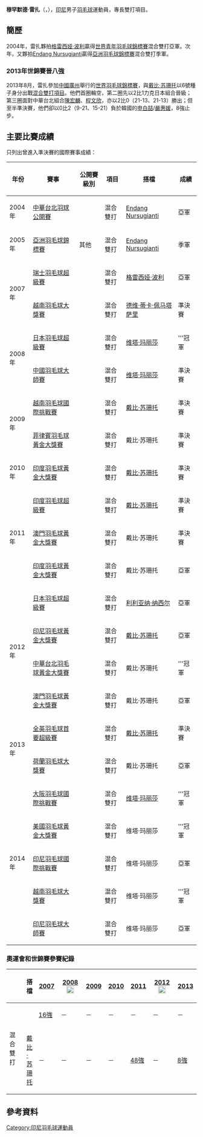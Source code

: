{{noteTA|G1=Badminton}}
{{Infobox 羽球選手
| playername              = 穆罕默德·雷扎<br/>{{lang|id|Muhammad Rijal}}
| image                   = Muhammad Rijal.jpg
| size                    = 200px
| caption                 = 
| birth_name              = 
| date_of_birth           = {{birth_date_and_age|1986|5|25}}<ref name="Profile">{{cite web|title=Profile of Muhammad Rijal|url=http://badmintonindonesia.org/app/profile/timnas.aspx?id=000004918|publisher=persatuan bulutangkis seluruh indonesia}}{{id}}</ref>
| place_of_birth          = {{INA}}[[坦格朗|坦格朗]]<ref name="Profile"/>
| residence               =
| height                  = {{height|m=1.78}}<ref name="Profile"/>
| weight                  = 
| handedness              = 右手
| country                 = {{INA}}
| years_intldebut         =
| years_started           = 
| coach                   = 
| event                   = 男子雙打、混合雙打
| highest_ranking         = 第6位（混雙-[[戴比·苏珊托|戴比·苏珊托]]）
| date_of_highest_ranking = 2013年9月18日<ref name="highest-ranking">[http://bwfcontent.tournamentsoftware.com/ranking/player.aspx?id=7498&player=108063 BWF World Ranking - Ranking of Muhammad RIJAL (14722)]{{en}}</ref>
| current_ranking         = 第21位（混雙-[[维塔·玛丽莎|维塔·玛丽莎]]）<br/>第126位（混雙-[[戴比·苏珊托|戴比·苏珊托]]）
| date_of_current_ranking = 2014年9月11日<ref>[http://bwfcontent.tournamentsoftware.com/ranking/category.aspx?id=7498&category=476 BWF World Ranking - BWF世界排名榜 (9/11/2014) - Mixed doubles] {{Wayback|url=http://bwfcontent.tournamentsoftware.com/ranking/category.aspx?id=7498&category=476 |date=20180929093144 }}{{en}}</ref>
| played                  = 32勝–26負（男雙）<br/>149勝–98負（混雙）
| titles                  = 
| bwf_profile             = 0664919D-B4D6-46FE-A802-10A7F99D7A56
| bwf_id                  = 14722
| updated                 = 2014年9月15日
}}
{{MedalTableTop}}
{{MedalSport | 男子[[羽毛球|羽毛球]]}}
{{MedalCountry | {{INA}}}}
{{MedalCompetition | [[亞洲羽毛球錦標賽|亞洲羽毛球錦標賽]]}}
{{MedalBronze| [[2005年亞洲羽毛球錦標賽|2005年 海得拉巴]] | 混合雙打 }}
{{MedalCompetition | [[东南亚运动会|东南亚运动会]]}}
{{MedalGold  | [[2013年东南亚运动会|2013年 奈比多]] | [[2013年东南亚运动会羽毛球比赛|混合雙打]]}}
{{MedalCompetition | [[世界青年羽毛球錦標賽|世界青年羽毛球錦標賽]]}}
{{MedalSilver| [[2004年世界青年羽毛球錦標賽|2004年 溫哥華]] | 混合雙打 }}
{{MedalBottom}}
'''穆罕默德·雷扎'''（{{lang-id|'''Muhammad Rijal'''}}，{{bd|1986年|5月25日}}），[[印尼|印尼]]男子[[羽毛球|羽毛球]]運動員，專長雙打項目。

==簡歷==
2004年，雷扎夥拍[[格雷西娅·波利|格雷西娅·波利]]贏得[[2004年世界青年羽毛球錦標賽|世界青年羽毛球錦標賽]]混合雙打亞軍。次年，又夥拍[[Endang_Nursugianti|Endang Nursugianti]]贏得[[2005年亞洲羽毛球錦標賽|亞洲羽毛球錦標賽]]混合雙打季軍。

===2013年世錦賽晉八強===
2013年8月，雷扎參加[[中國|中國]][[廣州|廣州]]舉行的[[2013年世界羽毛球錦標賽|世界羽毛球錦標賽]]，與[[戴比·苏珊托|戴比·苏珊托]]以6號種子身分出戰[[2013年世界羽毛球錦標賽混合雙打項目|混合雙打項目]]。他們首圈輪空，第二圈先以2比1力克日本組合晉級；第三圈面對中華台北組合[[陳宏麟|陳宏麟]]、[[程文欣|程文欣]]，亦以2比0（21-13、21-13）勝出；但至半準決賽，他們卻以0比2（9-21、15-21）負於韓國的[[申白喆|申白喆]]/[[嚴惠媛|嚴惠媛]]，8強止步。

==主要比賽成績==
只列出曾進入準決賽的國際賽事成績：
{| class=wikitable style="text-align:center; font-size:small;" 
!width="50"|年份
!width="180"|賽事
!width="80"|公開賽級別
!width="60"|項目
!width="150"|搭檔
!width="50"|成績
|-
!rowspan="1"|2004年
|[[2004年中華台北羽球公開賽|中華台北羽球公開賽]]
|
|混合雙打
|[[Endang_Nursugianti|Endang Nursugianti]]
|bgcolor="silver"|亞軍
|-
!rowspan="1"|2005年
|[[2005年亞洲羽毛球錦標賽|亞洲羽毛球錦標賽]]
|其他
|混合雙打
|[[Endang_Nursugianti|Endang Nursugianti]]
|bgcolor="#b8860b"|季軍
|-
!rowspan="2"|2007年
|[[2007年瑞士羽毛球超級賽|瑞士羽毛球超級賽]]
|{{BWFSS}}
|混合雙打
|[[格雷西娅·波利|格雷西娅·波利]]
|bgcolor="silver"|亞軍
|-
|[[2007年越南羽毛球大獎賽|越南羽毛球大獎賽]]
|{{BWFGP}}
|混合雙打
|[[德维·蒂卡·佩马塔萨里|德维·蒂卡·佩马塔萨里]]
|bgcolor="#b8860b"|準決賽
|-
!rowspan="2"|2008年
|[[2008年日本羽毛球超級賽|日本羽毛球超級賽]]
|{{BWFSS}}
|混合雙打
|[[维塔·玛丽莎|维塔·玛丽莎]]
|bgcolor="gold"|'''冠軍
|-
|[[2008年中國羽毛球大師賽|中國羽毛球大師賽]]
|{{BWFSS}}
|混合雙打
|[[维塔·玛丽莎|维塔·玛丽莎]]
|bgcolor="#b8860b"|準決賽
|-
!rowspan="2"|2009年
|[[2009年越南羽毛球國際挑戰賽|越南羽毛球國際挑戰賽]]
|{{BWFIC}}
|混合雙打
|[[戴比·苏珊托|戴比·苏珊托]]
|bgcolor="#b8860b"|準決賽
|-
|[[2009年菲律賓羽毛球黃金大獎賽|菲律賓羽毛球黃金大獎賽]]
|{{BWFGPG}}
|混合雙打
|戴比·苏珊托
|bgcolor="#b8860b"|準決賽
|-
!rowspan="1"|2010年
|[[2010年印度羽毛球黃金大獎賽|印度羽毛球黃金大獎賽]]
|{{BWFGPG}}
|混合雙打
|[[戴比·苏珊托|戴比·苏珊托]]
|bgcolor="#b8860b"|準決賽
|-
!rowspan="3"|2011年
|[[2011年印度羽毛球超級賽|印度羽毛球超級賽]]
|{{BWFSS}}
|混合雙打
|[[戴比·苏珊托|戴比·苏珊托]]
|bgcolor="#b8860b"|準決賽
|-
|[[2011年澳門羽毛球格蘭披治黃金大獎賽|澳門羽毛球黃金大獎賽]]
|{{BWFGPG}}
|混合雙打
|戴比·苏珊托
|bgcolor="#b8860b"|準決賽
|-
|[[2011年印度羽毛球黃金大獎賽|印度羽毛球黃金大獎賽]]
|{{BWFGPG}}
|混合雙打
|戴比·苏珊托
|bgcolor="silver"|亞軍
|-
!rowspan="4"|2012年
|[[2012年日本羽毛球超級賽|日本羽毛球超級賽]]
|{{BWFSS}}
|混合雙打
|[[利利亚纳·纳西尔|利利亚纳·纳西尔]]
|bgcolor="silver"|亞軍
|-
|[[2012年印度尼西亞羽毛球黃金大獎賽|印尼羽毛球黃金大獎賽]]
|{{BWFGPG}}
|混合雙打
|[[戴比·苏珊托|戴比·苏珊托]]
|bgcolor="silver"|亞軍
|-
|[[2012年中華台北羽球公開賽|中華台北羽毛球黃金大獎賽]]
|{{BWFGPG}}
|混合雙打
|戴比·苏珊托
|bgcolor="gold"|'''冠軍
|-
|[[2012年澳門羽毛球格蘭披治黃金大獎賽|澳門羽毛球黃金大獎賽]]
|{{BWFGPG}}
|混合雙打
|戴比·苏珊托
|bgcolor="silver"|亞軍
|-
!rowspan="2"|2013年
|[[2013年全英羽毛球首要超級賽|全英羽毛球首要超級賽]]
|{{BWFSSP}}
|混合雙打
|[[戴比·苏珊托|戴比·苏珊托]]
|bgcolor="#b8860b"|準決賽
|-
|[[2013年荷蘭羽毛球大獎賽|荷蘭羽毛球大獎賽]]
|{{BWFGP}}
|混合雙打
|戴比·苏珊托
|bgcolor="silver"|亞軍
|-
!rowspan="5"|2014年
|[[2014年大阪羽毛球國際挑戰賽|大阪羽毛球國際挑戰賽]]
|{{BWFIC}}
|混合雙打
|[[维塔·玛丽莎|维塔·玛丽莎]]
|bgcolor="gold"|'''冠軍
|-
|[[2014年美國羽毛球黃金大獎賽|美國羽毛球黃金大獎賽]]
|{{BWFGPG}}
|混合雙打
|维塔·玛丽莎
|bgcolor="gold"|'''冠軍
|-
|[[2014年印度尼西亞羽毛球國際挑戰賽|印尼羽毛球國際挑戰賽]]
|{{BWFIC}}
|混合雙打
|维塔·玛丽莎
|bgcolor="silver"|亞軍
|-
|[[2014年越南羽毛球大獎賽|越南羽毛球大獎賽]]
|{{BWFGP}}
|混合雙打
|维塔·玛丽莎
|bgcolor="gold"|'''冠軍
|-
|[[2014年印度尼西亞羽毛球大師賽|印尼羽毛球大師賽]]
|{{BWFGPG}}
|混合雙打
|维塔·玛丽莎
|bgcolor="silver"|亞軍
|}
{{BWF賽事級別索引}}

===奧運會和世錦賽參賽紀錄===
{| class=wikitable style="text-align:center; font-size:small;" 
!
!搭檔
!width="50"|[[2007年世界羽毛球錦標賽|2007]]
!width="80"|[[2008年夏季奧林匹克運動會羽毛球比賽|2008]] [[File:Olympic_rings_without_rims.svg|20px]]
!width="50"|[[2009年世界羽毛球錦標賽|2009]]
!width="50"|[[2010年世界羽毛球錦標賽|2010]]
!width="50"|[[2011年世界羽毛球錦標賽|2011]]
!width="80"|[[2012年夏季奧林匹克運動會羽毛球比賽|2012]] [[File:Olympic_rings_without_rims.svg|20px]]
!width="50"|[[2013年世界羽毛球錦標賽|2013]]
|-
!rowspan="2" width="80"|混合雙打
|align="left"|{{nowrap|[[格雷西娅·波利|格雷西娅·波利]]}}
|[[2007年世界羽毛球錦標賽混合雙打項目|16強]]
|－
|－
|－
|－
|－
|－
|-
|align="left"|[[戴比·苏珊托|戴比·苏珊托]]
|－
|－
|－
|－
|[[2011年世界羽毛球錦標賽混合雙打項目|48強]]
|－
|[[2013年世界羽毛球錦標賽混合雙打項目|8強]]
|}

==參考資料==
{{reflist}}

{{DEFAULTSORT:Rijal, Muhammad}}
[[Category:印尼羽毛球運動員|Category:印尼羽毛球運動員]]